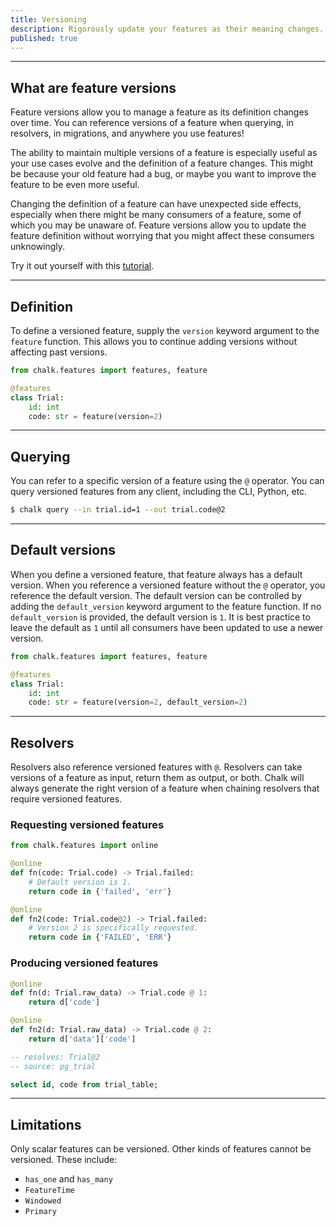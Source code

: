 ```yaml
---
title: Versioning
description: Rigorously update your features as their meaning changes.
published: true
---
```


---

## What are feature versions

Feature versions allow you to manage a feature as its
definition changes over time. You can reference versions
of a feature when querying, in resolvers, in migrations,
and anywhere you use features!

The ability to maintain multiple versions of a feature is
especially useful as your use cases evolve and the definition
of a feature changes. This might be because your old feature
had a bug, or maybe you want to improve the feature to be
even more useful.

Changing the definition of a feature can have unexpected
side effects, especially when there might be many consumers
of a feature, some of which you may be unaware of.
Feature versions allow you to update the feature definition
without worrying that you might affect these consumers
unknowingly.

Try it out yourself with this [tutorial](/docs/feature-version-tutorial).

---

## Definition

To define a versioned feature, supply the `version` keyword
argument to the `feature` function. This allows you to
continue adding versions without affecting past versions.

```python
from chalk.features import features, feature

@features
class Trial:
    id: int
    code: str = feature(version=2)
```

---

## Querying

You can refer to a specific version of a feature using the
`@` operator. You can query versioned features from any client,
including the CLI, Python, etc.

```bash
$ chalk query --in trial.id=1 --out trial.code@2
```

---

## Default versions

When you define a versioned feature, that feature always
has a default version. When you reference a versioned feature
without the `@` operator, you reference the default version.
The default version can be controlled by adding the
`default_version` keyword argument to the feature function.
If no `default_version` is provided, the default version is `1`.
It is best practice to leave the default as `1` until all
consumers have been updated to use a newer version.

```python
from chalk.features import features, feature

@features
class Trial:
    id: int
    code: str = feature(version=2, default_version=2)
```

---

## Resolvers

Resolvers also reference versioned features with `@`.
Resolvers can take versions of a feature as input, return
them as output, or both. Chalk will always generate the
right version of a feature when chaining resolvers that
require versioned features.

### Requesting versioned features

```python
from chalk.features import online

@online
def fn(code: Trial.code) -> Trial.failed:
    # Default version is 1.
    return code in {'failed', 'err'}

@online
def fn2(code: Trial.code@2) -> Trial.failed:
    # Version 2 is specifically requested.
    return code in {'FAILED', 'ERR'}
```

### Producing versioned features

```python
@online
def fn(d: Trial.raw_data) -> Trial.code @ 1:
    return d['code']

@online
def fn2(d: Trial.raw_data) -> Trial.code @ 2:
    return d['data']['code']
```

```sql
-- resolves: Trial@2
-- source: pg_trial

select id, code from trial_table;
```

---

## Limitations

Only scalar features can be versioned. Other kinds of
features cannot be versioned. These include:
* `has_one` and `has_many`
* `FeatureTime` 
* `Windowed`
* `Primary`
